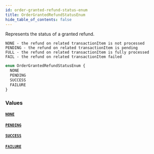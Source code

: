 ```yaml
---
id: order-granted-refund-status-enum
title: OrderGrantedRefundStatusEnum
hide_table_of_contents: false
---
```


Represents the status of a granted refund.

    NONE - the refund on related transactionItem is not processed
    PENDING - the refund on related transactionItem is pending
    FULL - the refund on related transactionItem is fully processed
    FAIL - the refund on related transactionItem failed

```graphql
enum OrderGrantedRefundStatusEnum {
  NONE
  PENDING
  SUCCESS
  FAILURE
}
```

### Values

#### [`NONE`](#)

#### [`PENDING`](#)

#### [`SUCCESS`](#)

#### [`FAILURE`](#)

